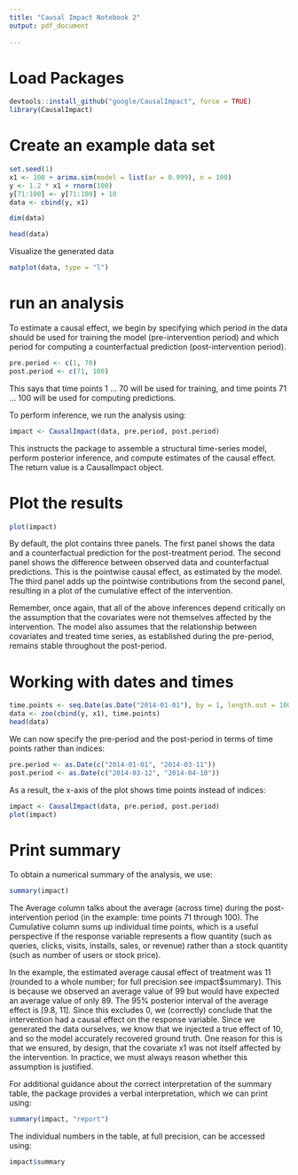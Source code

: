 ```yaml
---
title: "Causal Impact Notebook 2"
output: pdf_document
  
---
```


# Load Packages
```r
devtools::install_github("google/CausalImpact", force = TRUE)
library(CausalImpact)
```

# Create an example data set

```r
set.seed(1)
x1 <- 100 + arima.sim(model = list(ar = 0.999), n = 100)
y <- 1.2 * x1 + rnorm(100)
y[71:100] <- y[71:100] + 10
data <- cbind(y, x1)
```

```r
dim(data)
```

```r
head(data)
```

Visualize the generated data

```r
matplot(data, type = "l")
```
# run an analysis 

To estimate a causal effect, we begin by specifying which period in the data should be used for training the model (pre-intervention period) and which period for computing a counterfactual prediction (post-intervention period).

```r
pre.period <- c(1, 70)
post.period <- c(71, 100)
```

This says that time points 1 … 70 will be used for training, and time points 71 … 100 will be used for computing predictions.

To perform inference, we run the analysis using:

```r
impact <- CausalImpact(data, pre.period, post.period)
```

This instructs the package to assemble a structural time-series model, perform posterior inference, and compute estimates of the causal effect. The return value is a CausalImpact object.

# Plot the results

```r
plot(impact)
```



By default, the plot contains three panels. The first panel shows the data and a counterfactual prediction for the post-treatment period. The second panel shows the difference between observed data and counterfactual predictions. This is the pointwise causal effect, as estimated by the model. The third panel adds up the pointwise contributions from the second panel, resulting in a plot of the cumulative effect of the intervention.

Remember, once again, that all of the above inferences depend critically on the assumption that the covariates were not themselves affected by the intervention. The model also assumes that the relationship between covariates and treated time series, as established during the pre-period, remains stable throughout the post-period.


# Working with dates and times

```r
time.points <- seq.Date(as.Date("2014-01-01"), by = 1, length.out = 100)
data <- zoo(cbind(y, x1), time.points)
head(data)
```

We can now specify the pre-period and the post-period in terms of time points rather than indices:

```r
pre.period <- as.Date(c("2014-01-01", "2014-03-11"))
post.period <- as.Date(c("2014-03-12", "2014-04-10"))
```

As a result, the x-axis of the plot shows time points instead of indices:

```r
impact <- CausalImpact(data, pre.period, post.period)
plot(impact)
```


# Print summary

To obtain a numerical summary of the analysis, we use:

```r
summary(impact)
```

The Average column talks about the average (across time) during the post-intervention period (in the example: time points 71 through 100). The Cumulative column sums up individual time points, which is a useful perspective if the response variable represents a flow quantity (such as queries, clicks, visits, installs, sales, or revenue) rather than a stock quantity (such as number of users or stock price).

In the example, the estimated average causal effect of treatment was 11 (rounded to a whole number; for full precision see impact$summary). This is because we observed an average value of 99 but would have expected an average value of only 89. The 95% posterior interval of the average effect is [9.8, 11]. Since this excludes 0, we (correctly) conclude that the intervention had a causal effect on the response variable. Since we generated the data ourselves, we know that we injected a true effect of 10, and so the model accurately recovered ground truth. One reason for this is that we ensured, by design, that the covariate x1 was not itself affected by the intervention. In practice, we must always reason whether this assumption is justified.

For additional guidance about the correct interpretation of the summary table, the package provides a verbal interpretation, which we can print using:

```r
summary(impact, "report")
```

The individual numbers in the table, at full precision, can be accessed using:

```r
impact$summary
```

